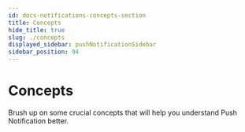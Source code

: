 ```yaml
---
id: docs-notifications-concepts-section
title: Concepts
hide_title: true
slug: ./concepts
displayed_sidebar: pushNotificationSidebar
sidebar_position: 94
---
```


# Concepts

Brush up on some crucial concepts that will help you understand Push Notification better.

<head>
  <title>Concept Section | Push Notification | Push Documentation</title>
</head>


<DocCardList />
